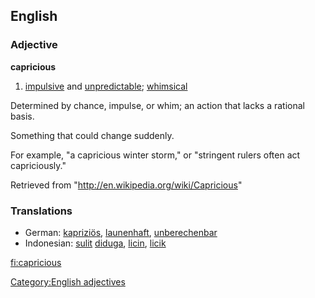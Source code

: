 ==English==
=== Adjective ===

'''capricious'''

# [[impulsive]] and [[unpredictable]]; [[whimsical]]

Determined by chance, impulse, or whim; an action that lacks a rational basis.

Something that could change suddenly.

For example, "a capricious winter storm," or "stringent rulers often act capriciously."

Retrieved from "http://en.wikipedia.org/wiki/Capricious"

=== Translations ===
{{top}}
*German: [[kapriziös]], [[launenhaft]], [[unberechenbar]]
*Indonesian: [[sulit]] [[duga|diduga]], [[licin]], [[licik]]
{{mid}}
{{bottom}}

[[fi:capricious]]
[[Category:English adjectives]]
